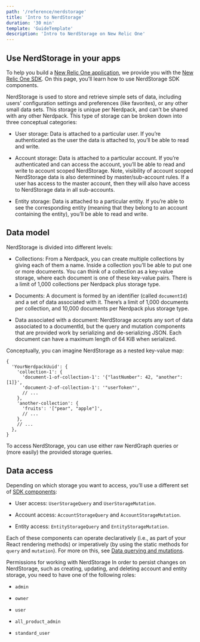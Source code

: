 ```yaml
---
path: '/reference/nerdstorage'
title: 'Intro to NerdStorage'
duration: '30 min'
template: 'GuideTemplate'
description: 'Intro to NerdStorage on New Relic One'
---
```


## Use NerdStorage in your apps

To help you build a [New Relic One application](/use-cases/build-new-relic-one-applications), we provide you with the [New Relic One SDK](/client-side-sdk/index.html). On this page, you’ll learn how to use NerdStorage SDK components.

NerdStorage is used to store and retrieve simple sets of data, including users' configuration settings and preferences (like favorites), or any other small data sets. This storage is unique per Nerdpack, and can't be shared with any other Nerdpack.
This type of storage can be broken down into three conceptual categories:

- User storage: Data is attached to a particular user. If you’re authenticated as the user the data is attached to, you’ll be able to read and write.

- Account storage: Data is attached to a particular account. If you’re authenticated and can access the account, you’ll be able to read and write to account scoped NerdStorage. Note, visibility of account scoped NerdStorage data is also determined by master/sub-account rules. If a user has access to the master account, then they will also have access to NerdStorage data in all sub-accounts.

- Entity storage: Data is attached to a particular entity. If you’re able to see the corresponding entity (meaning that they belong to an account containing the entity), you’ll be able to read and write.


## Data model
NerdStorage is divided into different levels:

- Collections: From a Nerdpack, you can create multiple collections by giving each of them a name. Inside a collection you’ll be able to put one or more documents. You can think of a collection as a key-value storage, where each document is one of these key-value pairs. There is a limit of 1,000 collections per Nerdpack plus storage type.

- Documents: A document is formed by an identifier (called ```documentId```) and a set of data associated with it. There’s a limit of 1,000 documents per collection, and 10,000 documents per Nerdpack plus storage type.

- Data associated with a document: NerdStorage accepts any sort of data associated to a documentId, but the query and mutation components that are provided work by serializing and de-serializing JSON. Each document can have a maximum length of 64 KiB when serialized.

Conceptually, you can imagine NerdStorage as a nested key-value map:
```shell
{
  'YourNerdpackUuid': {
    'collection-1': {
      'document-1-of-collection-1': '{"lastNumber": 42, "another": [1]}',
      'document-2-of-collection-1': '"userToken"',
      // ...
    },
    'another-collection': {
      'fruits': '["pear", "apple"]',
      // ...
    },
    // ...
  },
}
```

To access NerdStorage, you can use either raw NerdGraph queries or (more easily) the provided storage queries.

## Data access
Depending on which storage you want to access, you’ll use a different set of [SDK components](/client-side-sdk/index.html):
- User access: ```UserStorageQuery``` and ```UserStorageMutation```.

- Account access: ```AccountStorageQuery``` and ```AccountStorageMutation```.

- Entity access: ```EntityStorageQuery``` and ```EntityStorageMutation```.

Each of these components can operate declaratively (i.e., as part of your React rendering methods) or imperatively (by using the static methods for ```query``` and ```mutation```). For more on this, see [Data querying and mutations](/build-tools/new-relic-one-applications/query-and-store-data).

Permissions for working with NerdStorage
In order to persist changes on NerdStorage, such as creating, updating, and deleting account and entity storage, you need to have one of the following roles:

- ```admin```

- ```owner```

- ```user```

- ```all_product_admin```

- ```standard_user```

